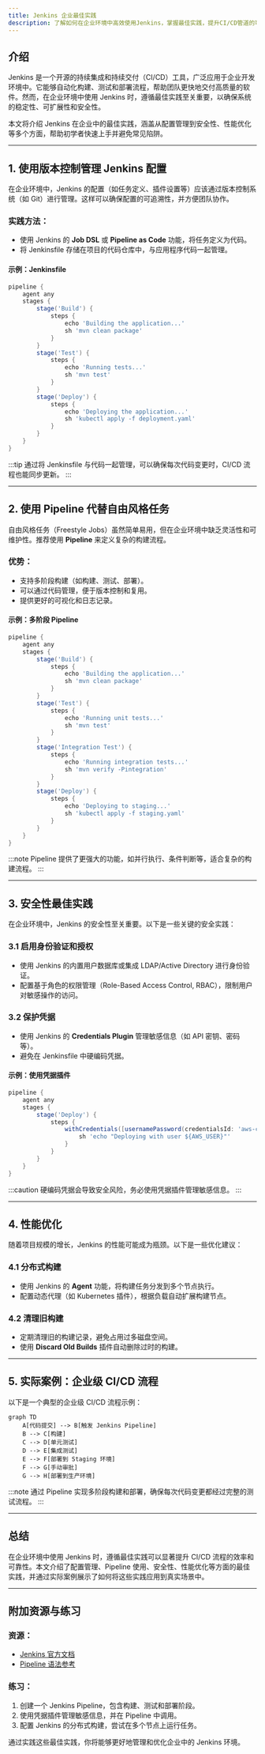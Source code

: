 ```yaml
---
title: Jenkins 企业最佳实践
description: 了解如何在企业环境中高效使用Jenkins，掌握最佳实践，提升CI/CD管道的可靠性和可维护性。
---
```


## 介绍

Jenkins 是一个开源的持续集成和持续交付（CI/CD）工具，广泛应用于企业开发环境中。它能够自动化构建、测试和部署流程，帮助团队更快地交付高质量的软件。然而，在企业环境中使用 Jenkins 时，遵循最佳实践至关重要，以确保系统的稳定性、可扩展性和安全性。

本文将介绍 Jenkins 在企业中的最佳实践，涵盖从配置管理到安全性、性能优化等多个方面，帮助初学者快速上手并避免常见陷阱。

---

## 1. 使用版本控制管理 Jenkins 配置

在企业环境中，Jenkins 的配置（如任务定义、插件设置等）应该通过版本控制系统（如 Git）进行管理。这样可以确保配置的可追溯性，并方便团队协作。

### 实践方法：
- 使用 Jenkins 的 **Job DSL** 或 **Pipeline as Code** 功能，将任务定义为代码。
- 将 Jenkinsfile 存储在项目的代码仓库中，与应用程序代码一起管理。

#### 示例：Jenkinsfile
```groovy
pipeline {
    agent any
    stages {
        stage('Build') {
            steps {
                echo 'Building the application...'
                sh 'mvn clean package'
            }
        }
        stage('Test') {
            steps {
                echo 'Running tests...'
                sh 'mvn test'
            }
        }
        stage('Deploy') {
            steps {
                echo 'Deploying the application...'
                sh 'kubectl apply -f deployment.yaml'
            }
        }
    }
}
```

:::tip
通过将 Jenkinsfile 与代码一起管理，可以确保每次代码变更时，CI/CD 流程也能同步更新。
:::

---

## 2. 使用 Pipeline 代替自由风格任务

自由风格任务（Freestyle Jobs）虽然简单易用，但在企业环境中缺乏灵活性和可维护性。推荐使用 **Pipeline** 来定义复杂的构建流程。

### 优势：
- 支持多阶段构建（如构建、测试、部署）。
- 可以通过代码管理，便于版本控制和复用。
- 提供更好的可视化和日志记录。

#### 示例：多阶段 Pipeline
```groovy
pipeline {
    agent any
    stages {
        stage('Build') {
            steps {
                echo 'Building the application...'
                sh 'mvn clean package'
            }
        }
        stage('Test') {
            steps {
                echo 'Running unit tests...'
                sh 'mvn test'
            }
        }
        stage('Integration Test') {
            steps {
                echo 'Running integration tests...'
                sh 'mvn verify -Pintegration'
            }
        }
        stage('Deploy') {
            steps {
                echo 'Deploying to staging...'
                sh 'kubectl apply -f staging.yaml'
            }
        }
    }
}
```

:::note
Pipeline 提供了更强大的功能，如并行执行、条件判断等，适合复杂的构建流程。
:::

---

## 3. 安全性最佳实践

在企业环境中，Jenkins 的安全性至关重要。以下是一些关键的安全实践：

### 3.1 启用身份验证和授权
- 使用 Jenkins 的内置用户数据库或集成 LDAP/Active Directory 进行身份验证。
- 配置基于角色的权限管理（Role-Based Access Control, RBAC），限制用户对敏感操作的访问。

### 3.2 保护凭据
- 使用 Jenkins 的 **Credentials Plugin** 管理敏感信息（如 API 密钥、密码等）。
- 避免在 Jenkinsfile 中硬编码凭据。

#### 示例：使用凭据插件
```groovy
pipeline {
    agent any
    stages {
        stage('Deploy') {
            steps {
                withCredentials([usernamePassword(credentialsId: 'aws-creds', usernameVariable: 'AWS_USER', passwordVariable: 'AWS_PASS')]) {
                    sh 'echo "Deploying with user ${AWS_USER}"'
                }
            }
        }
    }
}
```

:::caution
硬编码凭据会导致安全风险，务必使用凭据插件管理敏感信息。
:::

---

## 4. 性能优化

随着项目规模的增长，Jenkins 的性能可能成为瓶颈。以下是一些优化建议：

### 4.1 分布式构建
- 使用 Jenkins 的 **Agent** 功能，将构建任务分发到多个节点执行。
- 配置动态代理（如 Kubernetes 插件），根据负载自动扩展构建节点。

### 4.2 清理旧构建
- 定期清理旧的构建记录，避免占用过多磁盘空间。
- 使用 **Discard Old Builds** 插件自动删除过时的构建。

---

## 5. 实际案例：企业级 CI/CD 流程

以下是一个典型的企业级 CI/CD 流程示例：

```mermaid
graph TD
    A[代码提交] --> B[触发 Jenkins Pipeline]
    B --> C[构建]
    C --> D[单元测试]
    D --> E[集成测试]
    E --> F[部署到 Staging 环境]
    F --> G[手动审批]
    G --> H[部署到生产环境]
```

:::note
通过 Pipeline 实现多阶段构建和部署，确保每次代码变更都经过完整的测试流程。
:::

---

## 总结

在企业环境中使用 Jenkins 时，遵循最佳实践可以显著提升 CI/CD 流程的效率和可靠性。本文介绍了配置管理、Pipeline 使用、安全性、性能优化等方面的最佳实践，并通过实际案例展示了如何将这些实践应用到真实场景中。

---

## 附加资源与练习

### 资源：
- [Jenkins 官方文档](https://www.jenkins.io/doc/)
- [Pipeline 语法参考](https://www.jenkins.io/doc/book/pipeline/syntax/)

### 练习：
1. 创建一个 Jenkins Pipeline，包含构建、测试和部署阶段。
2. 使用凭据插件管理敏感信息，并在 Pipeline 中调用。
3. 配置 Jenkins 的分布式构建，尝试在多个节点上运行任务。

通过实践这些最佳实践，你将能够更好地管理和优化企业中的 Jenkins 环境。
